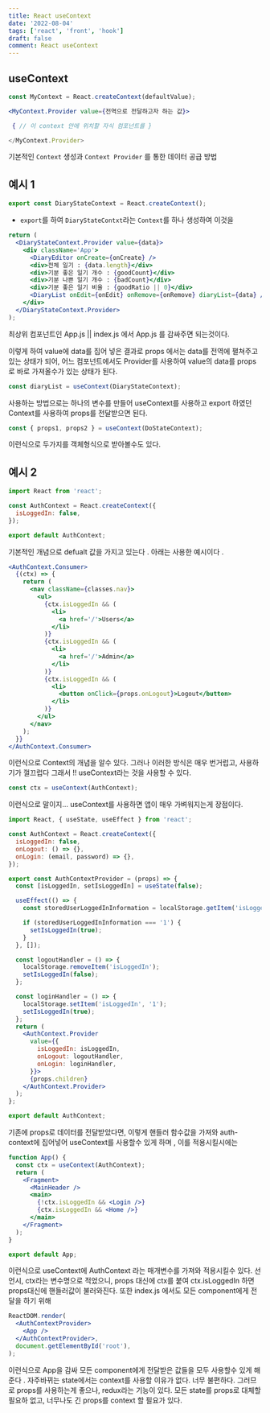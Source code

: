 ```yaml
---
title: React useContext
date: '2022-08-04'
tags: ['react', 'front', 'hook']
draft: false
comment: React useContext
---
```


## useContext

```jsx
const MyContext = React.createContext(defaultValue);

<MyContext.Provider value={전역으로 전달하고자 하는 값}>

 { // 이 context 안에 위치할 자식 컴포넌트를 }

</MyContext.Provider>
```

기본적인 `Context` 생성과
`Context Provider` 를 통한 데이터 공급 방법

## 예시 1

```jsx
export const DiaryStateContext = React.createContext();
```

- `export`를 하여 `DiaryStateContxt`라는 `Context`를 하나 생성하여 이것을

```jsx
return (
  <DiaryStateContext.Provider value={data}>
    <div className='App'>
      <DiaryEditor onCreate={onCreate} />
      <div>전체 일기 : {data.length}</div>
      <div>기분 좋은 일기 개수 : {goodCount}</div>
      <div>기분 나쁜 일기 개수 : {badCount}</div>
      <div>기분 좋은 일기 비율 : {goodRatio || 0}</div>
      <DiaryList onEdit={onEdit} onRemove={onRemove} diaryList={data} />
    </div>
  </DiaryStateContext.Provider>
);
```

최상위 컴포넌트인 App.js || index.js 에서 App.js 를 감싸주면 되는것이다.

이렇게 하여 value에 data를 집어 넣은 결과로 props 에서는 data를 전역에 펼쳐주고 있는 상태가 되어, 어느 컴포넌트에서도 Provider를 사용하여 value의 data를 props로 바로 가져올수가 있는 상태가 된다.

```jsx
const diaryList = useContext(DiaryStateContext);
```

사용하는 방법으로는 하나의 변수를 만들어 useContext를 사용하고 export 하였던 Context를 사용하여 props를 전달받으면 된다.

```jsx
const { props1, props2 } = useContext(DoStateContext);
```

이런식으로 두가지를 객체형식으로 받아볼수도 있다.

## 예시 2

```jsx
import React from 'react';

const AuthContext = React.createContext({
  isLoggedIn: false,
});

export default AuthContext;
```

기본적인 개념으로 defualt 값을 가지고 있는다 .
아래는 사용한 예시이다 .

```jsx
<AuthContext.Consumer>
  {(ctx) => {
    return (
      <nav className={classes.nav}>
        <ul>
          {ctx.isLoggedIn && (
            <li>
              <a href='/'>Users</a>
            </li>
          )}
          {ctx.isLoggedIn && (
            <li>
              <a href='/'>Admin</a>
            </li>
          )}
          {ctx.isLoggedIn && (
            <li>
              <button onClick={props.onLogout}>Logout</button>
            </li>
          )}
        </ul>
      </nav>
    );
  }}
</AuthContext.Consumer>
```

이런식으로 Context의 개념을 알수 있다.
그러나 이러한 방식은 매우 번거럽고, 사용하기가 껄끄럽다
그래서 !! useContext라는 것을 사용할 수 있다.

```jsx
const ctx = useContext(AuthContext);
```

이런식으로 말이지...
useContext를 사용하면 앱이 매우 가벼워지는게 장점이다.

```jsx
import React, { useState, useEffect } from 'react';

const AuthContext = React.createContext({
  isLoggedIn: false,
  onLogout: () => {},
  onLogin: (email, password) => {},
});

export const AuthContextProvider = (props) => {
  const [isLoggedIn, setIsLoggedIn] = useState(false);

  useEffect(() => {
    const storedUserLoggedInInformation = localStorage.getItem('isLoggedIn');

    if (storedUserLoggedInInformation === '1') {
      setIsLoggedIn(true);
    }
  }, []);

  const logoutHandler = () => {
    localStorage.removeItem('isLoggedIn');
    setIsLoggedIn(false);
  };

  const loginHandler = () => {
    localStorage.setItem('isLoggedIn', '1');
    setIsLoggedIn(true);
  };
  return (
    <AuthContext.Provider
      value={{
        isLoggedIn: isLoggedIn,
        onLogout: logoutHandler,
        onLogin: loginHandler,
      }}>
      {props.children}
    </AuthContext.Provider>
  );
};

export default AuthContext;
```

기존에 props로 데이터를 전달받았다면,
이렇게 핸들러 함수값을 가져와 auth-context에 집어넣어
useContext를 사용할수 있게 하며 , 이를 적용시킬시에는

```jsx
function App() {
  const ctx = useContext(AuthContext);
  return (
    <Fragment>
      <MainHeader />
      <main>
        {!ctx.isLoggedIn && <Login />}
        {ctx.isLoggedIn && <Home />}
      </main>
    </Fragment>
  );
}

export default App;
```

이런식으로 useContext에 AuthContext 라는 매개변수를 가져와 적용시킬수 있다.
선언시, ctx라는 변수명으로 적었으니,
props 대신에 ctx를 붙여 ctx.isLoggedIn 하면 props대신에 핸들러값이 불러와진다.
또한 index.js 에서도 모든 component에게 전달을 하기 위해

```jsx
ReactDOM.render(
  <AuthContextProvider>
    <App />
  </AuthContextProvider>,
  document.getElementById('root'),
);
```

이런식으로 App을 감싸 모든 component에게 전달받은 값들을 모두 사용할수 있게 해준다 .
자주바뀌는 state에서는 context를 사용할 이유가 없다.
너무 불편하다. 그러므로 props를 사용하는게 좋으나, redux라는 기능이 있다.
모든 state를 props로 대체할 필요하 없고, 너무나도 긴 props를 context 할 필요가 있다.
